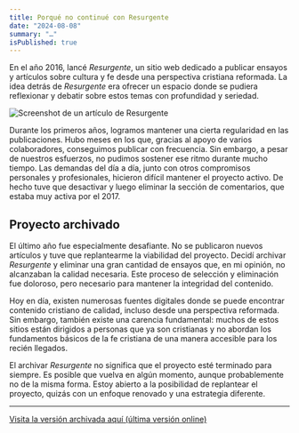 ```yaml
---
title: Porqué no continué con Resurgente
date: "2024-08-08"
summary: "…"
isPublished: true
---
```


En el año 2016, lancé *Resurgente*, un sitio web dedicado a publicar ensayos y artículos sobre cultura y fe desde una perspectiva cristiana reformada. La idea detrás de *Resurgente* era ofrecer un espacio donde se pudiera reflexionar y debatir sobre estos temas con profundidad y seriedad.

![Screenshot de un artículo de Resurgente](https://storage.juanberrios.com/resurgente_screenshot.webp "Screenshoot de Resurgente.com")

Durante los primeros años, logramos mantener una cierta regularidad en las publicaciones. Hubo meses en los que, gracias al apoyo de varios colaboradores, conseguimos publicar con frecuencia. Sin embargo, a pesar de nuestros esfuerzos, no pudimos sostener ese ritmo durante mucho tiempo. Las demandas del día a día, junto con otros compromisos personales y profesionales, hicieron difícil mantener el proyecto activo. De hecho tuve que desactivar y luego eliminar la sección de comentarios, que estaba muy activa por el 2017.

## Proyecto archivado
El último año fue especialmente desafiante. No se publicaron nuevos artículos y tuve que replantearme la viabilidad del proyecto. Decidí archivar *Resurgente* y eliminar una gran cantidad de ensayos que, en mi opinión, no alcanzaban la calidad necesaria. Este proceso de selección y eliminación fue doloroso, pero necesario para mantener la integridad del contenido.

Hoy en día, existen numerosas fuentes digitales donde se puede encontrar contenido cristiano de calidad, incluso desde una perspectiva reformada. Sin embargo, también existe una carencia fundamental: muchos de estos sitios están dirigidos a personas que ya son cristianas y no abordan los fundamentos básicos de la fe cristiana de una manera accesible para los recién llegados.

El archivar *Resurgente* no significa que el proyecto esté terminado para siempre. Es posible que vuelva en algún momento, aunque probablemente no de la misma forma. Estoy abierto a la posibilidad de replantear el proyecto, quizás con un enfoque renovado y una estrategia diferente.

<hr/>
<a href="https://resurgente.juanberrios.com" target="_blank" rel="noopener">Visita la versión archivada aquí (última versión online)</a>